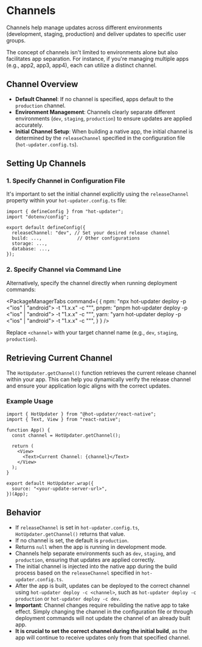 
# Channels

Channels help manage updates across different environments (development, staging, production) and deliver updates to specific user groups.

The concept of channels isn't limited to environments alone but also facilitates app separation. For instance, if you're managing multiple apps (e.g., app2, app3, app4), each can utilize a distinct channel.

## Channel Overview

- **Default Channel**: If no channel is specified, apps default to the `production` channel.
- **Environment Management**: Channels clearly separate different environments (`dev`, `staging`, `production`) to ensure updates are applied accurately.
- **Initial Channel Setup**: When building a native app, the initial channel is determined by the `releaseChannel` specified in the configuration file (`hot-updater.config.ts`).

## Setting Up Channels

### 1. Specify Channel in Configuration File

It's important to set the initial channel explicitly using the `releaseChannel` property within your `hot-updater.config.ts` file:

```tsx
import { defineConfig } from "hot-updater";
import "dotenv/config";

export default defineConfig({
  releaseChannel: "dev", // Set your desired release channel
  build: ...,             // Other configurations
  storage: ...,
  database: ...,
});
```

### 2. Specify Channel via Command Line

Alternatively, specify the channel directly when running deployment commands:

<PackageManagerTabs command={
  {
    npm: "npx hot-updater deploy -p <\"ios\" | \"android\"> -t \"1.x.x\" -c \"<channel>\"",
    pnpm: "pnpm hot-updater deploy -p <\"ios\" | \"android\"> -t \"1.x.x\" -c \"<channel>\"",
    yarn: "yarn hot-updater deploy -p <\"ios\" | \"android\"> -t \"1.x.x\" -c \"<channel>\"",
  }
} />


Replace `<channel>` with your target channel name (e.g., `dev`, `staging`, `production`).

## Retrieving Current Channel

The `HotUpdater.getChannel()` function retrieves the current release channel within your app. This can help you dynamically verify the release channel and ensure your application logic aligns with the correct updates.

### Example Usage

```tsx
import { HotUpdater } from "@hot-updater/react-native";
import { Text, View } from "react-native";

function App() {
  const channel = HotUpdater.getChannel();

  return (
    <View>
      <Text>Current Channel: {channel}</Text>
    </View>
  );
}

export default HotUpdater.wrap({
  source: "<your-update-server-url>",
})(App);
```

## Behavior

- If `releaseChannel` is set in `hot-updater.config.ts`, `HotUpdater.getChannel()` returns that value.
- If no channel is set, the default is `production`.
- Returns `null` when the app is running in development mode.
- Channels help separate environments such as `dev`, `staging`, and `production`, ensuring that updates are applied correctly.
- The initial channel is injected into the native app during the build process based on the `releaseChannel` specified in `hot-updater.config.ts`.
- After the app is built, updates can be deployed to the correct channel using `hot-updater deploy -c <channel>`, such as `hot-updater deploy -c production` or `hot-updater deploy -c dev`.
- **Important**: Channel changes require rebuilding the native app to take effect. Simply changing the channel in the configuration file or through deployment commands will not update the channel of an already built app.
- **It is crucial to set the correct channel during the initial build**, as the app will continue to receive updates only from that specified channel.

